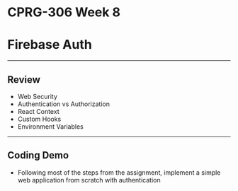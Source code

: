 # CPRG-306 Week 8

# Firebase Auth

---

## Review

- Web Security
- Authentication vs Authorization
- React Context
- Custom Hooks
- Environment Variables

---

## Coding Demo

- Following most of the steps from the assignment, implement a simple web application from scratch with authentication
